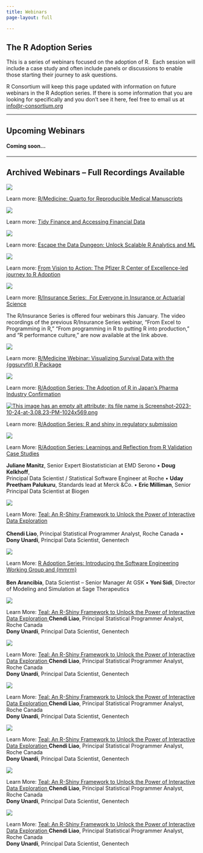 ```yaml
---
title: Webinars
page-layout: full

---
```


## The R Adoption Series

This is a series of webinars focused on the adoption of R.  Each session will include a case study and often include panels or discussions to enable those starting their journey to ask questions.

R Consortium will keep this page updated with information on future webinars in the R Adoption series. If there is some information that you are looking for specifically and you don’t see it here, feel free to email us at [info@r-consortium.org](mailto:info@r-consortium.org)

___

## **Upcoming Webinars**

#### Coming soon…

___

## **Archived Webinars – Full Recordings Available**

![](https://www.r-consortium.org/wp-content/uploads/sites/13/2024/02/Screenshot-2024-02-20-at-10.47.50%E2%80%AFAM-1024x573.png)

Learn more: [R/Medicine: Quarto for Reproducible Medical Manuscripts](r-medicine-quarto-for-reproducible-medical-manuscripts.qmd)

![](https://www.r-consortium.org/wp-content/uploads/sites/13/2024/01/Screenshot-2024-01-09-at-11.47.25%E2%80%AFAM-1024x574.png)

Learn more: [Tidy Finance and Accessing Financial Data](https://www.r-consortium.org/new-webinar-tidy-finance-and-accessing-financial-data)

![](https://www.r-consortium.org/wp-content/uploads/sites/13/2024/01/R-Validation-Mini-Series-Part-I-II-Youtube-1-4-1024x576.png)

Learn more: [Escape the Data Dungeon: Unlock Scalable R Analytics and ML](https://www.r-consortium.org/escape-the-data-dungeon-unlock-scalable-r-analytics-and-ml)

[![](https://www.r-consortium.org/wp-content/uploads/sites/13/2024/01/R-Validation-Mini-Series-Part-I-II-Youtube-1-1.54.34%E2%80%AFPM-1024x576.png)](https://www.r-consortium.org/from-vision-to-action-the-r-pfizer-r-center-of-excellence-led-journey-to-r-adoption)

Learn more: [From Vision to Action: The Pfizer R Center of Excellence-led journey to R Adoption](https://www.r-consortium.org/from-vision-to-action-the-r-pfizer-r-center-of-excellence-led-journey-to-r-adoption)

![](https://www.r-consortium.org/wp-content/uploads/sites/13/2023/12/R-Validation-Mini-Series-Part-I-II-Youtube-1-4-1024x576.png)

Learn more: [R/Insurance Series:  For Everyone in Insurance or Actuarial Science](https://www.r-consortium.org/r-insurance-series-for-everyone-in-insurance-or-actuarial-science)

The R/Insurance Series is offered four webinars this January. The video recordings of the previous R/Insurance Series webinar, “From Excel to Programming in R,” “From programming in R to putting R into production,” and “R performance culture,” are now available at the link above.

![](https://www.r-consortium.org/wp-content/uploads/sites/13/2024/01/Screenshot-2024-01-03-at-3.18.13%E2%80%AFPM-1024x575.png)

Learn more: [R/Medicine Webinar: Visualizing Survival Data with the {ggsurvfit} R Package](https://www.r-consortium.org/r-medicine-webinar-visualizing-survival-data-with-the-ggsurvfit-r-package)

![](https://www.r-consortium.org/wp-content/uploads/sites/13/2024/01/Screenshot-2024-01-10-at-3.31.52%E2%80%AFPM-1024x574.png)

Learn more: [R/Adoption Series: The Adoption of R in Japan’s Pharma Industry Confirmation](https://www.r-consortium.org/r-adoption-series-the-adoption-of-r-in-japans-pharma-industry-confirmation)

[![This image has an empty alt attribute; its file name is Screenshot-2023-10-24-at-3.08.23-PM-1024x569.png](https://www.r-consortium.org/wp-content/uploads/sites/13/2023/10/Screenshot-2023-10-24-at-3.08.23-PM-1024x569.png)](https://www.r-consortium.org/r-adoption-series-r-and-shiny-in-regulatory-submissions-webinar)

Learn more: [R/Adoption Series: R and shiny in regulatory submission](https://www.r-consortium.org/r-adoption-series-r-and-shiny-in-regulatory-submissions-webinar)

[![](https://www.r-consortium.org/wp-content/uploads/sites/13/2023/03/11.png)](https://www.r-consortium.org/r-adoption-series-learnings-and-reflection-from-r-validation-case-studies)

Learn More: [R/Adoption Series: Learnings and Reflection from R Validation Case Studies](https://www.r-consortium.org/r-adoption-series-learnings-and-reflection-from-r-validation-case-studies)

**Juliane Manitz**, Senior Expert Biostatistician at EMD Serono • **Doug Kelkhoff**,  
Principal Data Scientist / Statistical Software Engineer at Roche • **Uday Preetham Palukuru**, Standards lead at Merck &Co. • **Eric Milliman**, Senior Principal Data Scientist at Biogen

<div class="container1">

<div class="column1">
<a href="#">
<img src="https://www.r-consortium.org/wp-content/uploads/sites/13/2023/01/Webinars-upcoming-banners-6.png" />
</a>
<p>Learn More: 
<a href="https://www.r-consortium.org/r-adoption-series-r-and-shiny-in-regulatory-submissions-webinar">
Teal: An R-Shiny Framework to Unlock the Power of Interactive Data Exploration
</a>
<br><br>
<strong>Chendi Liao</strong>, Principal Statistical Programmer Analyst, Roche Canada • <strong>Dony Unardi</strong>, Principal Data Scientist, Genentech</p>
</div>

<div class="column1">
<a href="https://www.r-consortium.org/r-adoption-series-introducing-the-software-engineering-working-group-and-mmrm">
<img src="https://www.r-consortium.org/wp-content/uploads/sites/13/2023/01/9-1.png" />
</a>
<p>Learn More: 
<a href="https://www.r-consortium.org/r-adoption-series-r-and-shiny-in-regulatory-submissions-webinar">
R Adoption Series: Introducing the Software Engineering Working Group and {mmrm}
</a>
<br><br>
<strong>Ben Arancibia</strong>, Data Scientist – Senior Manager At GSK • <strong>Yoni Sidi</strong>, Director of Modeling and Simulation at Sage Therapeutics</p>
</div>

</div>

<div class="container2">

<div class="column2">
<a href="#">
<img src="https://www.r-consortium.org/wp-content/uploads/sites/13/2023/01/Webinars-upcoming-banners-6.png" />
</a>
<p>Learn More: 
<a href="https://www.r-consortium.org/r-adoption-series-r-and-shiny-in-regulatory-submissions-webinar">
Teal: An R-Shiny Framework to Unlock the Power of Interactive Data Exploration
</a>
<strong>Chendi Liao</strong>, Principal Statistical Programmer Analyst, Roche Canada <br> <strong>Dony Unardi</strong>, Principal Data Scientist, Genentech</p>
</div>

<div class="column2">
<a href="#">
<img src="https://www.r-consortium.org/wp-content/uploads/sites/13/2023/01/Webinars-upcoming-banners-6.png" />
</a>
<p>Learn More: 
<a href="https://www.r-consortium.org/r-adoption-series-r-and-shiny-in-regulatory-submissions-webinar">
Teal: An R-Shiny Framework to Unlock the Power of Interactive Data Exploration
</a>
<strong>Chendi Liao</strong>, Principal Statistical Programmer Analyst, Roche Canada <br> <strong>Dony Unardi</strong>, Principal Data Scientist, Genentech</p>
</div>

<div class="column2">
<a href="#">
<img src="https://www.r-consortium.org/wp-content/uploads/sites/13/2023/01/Webinars-upcoming-banners-6.png" />
</a>
<p>Learn More: 
<a href="https://www.r-consortium.org/r-adoption-series-r-and-shiny-in-regulatory-submissions-webinar">
Teal: An R-Shiny Framework to Unlock the Power of Interactive Data Exploration
</a>
<strong>Chendi Liao</strong>, Principal Statistical Programmer Analyst, Roche Canada <br> <strong>Dony Unardi</strong>, Principal Data Scientist, Genentech</p>
</div>

<div class="column2">
<a href="#">
<img src="https://www.r-consortium.org/wp-content/uploads/sites/13/2023/01/Webinars-upcoming-banners-6.png" />
</a>
<p>Learn More: 
<a href="https://www.r-consortium.org/r-adoption-series-r-and-shiny-in-regulatory-submissions-webinar">
Teal: An R-Shiny Framework to Unlock the Power of Interactive Data Exploration
</a>
<strong>Chendi Liao</strong>, Principal Statistical Programmer Analyst, Roche Canada <br> <strong>Dony Unardi</strong>, Principal Data Scientist, Genentech</p>
</div>

<div class="column2">
<a href="#">
<img src="https://www.r-consortium.org/wp-content/uploads/sites/13/2023/01/Webinars-upcoming-banners-6.png" />
</a>
<p>Learn More: 
<a href="https://www.r-consortium.org/r-adoption-series-r-and-shiny-in-regulatory-submissions-webinar">
Teal: An R-Shiny Framework to Unlock the Power of Interactive Data Exploration
</a>
<strong>Chendi Liao</strong>, Principal Statistical Programmer Analyst, Roche Canada <br> <strong>Dony Unardi</strong>, Principal Data Scientist, Genentech</p>
</div>

<div class="column2">
<a href="#">
<img src="https://www.r-consortium.org/wp-content/uploads/sites/13/2023/01/Webinars-upcoming-banners-6.png" />
</a>
<p>Learn More: 
<a href="https://www.r-consortium.org/r-adoption-series-r-and-shiny-in-regulatory-submissions-webinar">
Teal: An R-Shiny Framework to Unlock the Power of Interactive Data Exploration
</a>
<strong>Chendi Liao</strong>, Principal Statistical Programmer Analyst, Roche Canada <br> <strong>Dony Unardi</strong>, Principal Data Scientist, Genentech</p>
</div>


</div>
